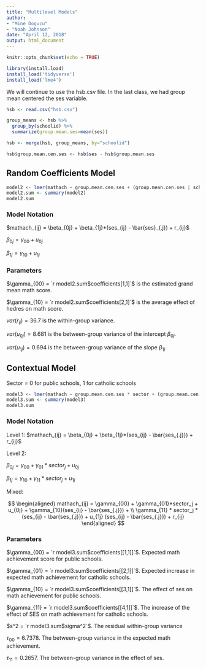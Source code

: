 ```yaml
---
title: "Multilevel Models"
author: 
- "Mine Dogucu"
- "Noah Johnson"
date: "April 12, 2018"
output: html_document
---
```


```r
knitr::opts_chunk$set(echo = TRUE)

library(install.load)
install_load('tidyverse')
install_load('lme4')
```

We will continue to use the hsb.csv file. In the last class, we had group mean centered the ses variable.

```r
hsb <- read.csv("hsb.csv")

group_means <- hsb %>% 
  group_by(schoolid) %>% 
  summarize(group.mean.ses=mean(ses))

hsb <- merge(hsb, group_means, by="schoolid")

hsb$group.mean.cen.ses <- hsb$ses - hsb$group.mean.ses
```

## Random Coefficients Model

```r
model2 <- lmer(mathach ~ group.mean.cen.ses + (group.mean.cen.ses | schoolid), data=hsb)
model2.sum <- summary(model2)
model2.sum
```

### Model Notation

$mathach_{ij} = \beta_{0j} + \beta_{1j}*(ses_{ij} - \bar{ses}_{.j}) + r_{ij}$

$\beta_{0j} = \gamma_{00} + u_{0j}$

$\beta_{1j} = \gamma_{10} + u_{1j}$

### Parameters

$\gamma_{00} = `r model2.sum$coefficients[1,1]`$ is the estimated grand mean math score.

$\gamma_{10} = `r model2.sum$coefficients[2,1]`$ is the average effect of hedres on math score.

$var(r_{ij}) = 36.7$ is the within-group variance.

$var(u_{0j}) = 8.681$ is the between-group variance of the intercept $\beta_{0j}$.

$var(u_{1j}) = 0.694$ is the between-group variance of the slope $\beta_{1j}$.

## Contextual Model

Sector = 0 for public schools, 1 for catholic schools

```r
model3 <- lmer(mathach ~ group.mean.cen.ses * sector + (group.mean.cen.ses | schoolid), data=hsb)
model3.sum <- summary(model3)
model3.sum
```

### Model Notation
Level 1: $mathach_{ij} = \beta_{0j} + \beta_{1j}*(ses_{ij} - \bar{ses_{.j}}) + r_{ij}$

Level 2: 

$\beta_{0j} = \gamma_{00} + \gamma_{01}*sector_j + u_{0j}$

$\beta_{1j} = \gamma_{10} + \gamma_{11}*sector_j + u_{1j}$

Mixed: 

$$
\begin{aligned}
mathach_{ij} = \gamma_{00} + \gamma_{01}*sector_j + u_{0j} + \gamma_{10}(ses_{ij} - \bar{ses_{.j}}) + 
\\
\gamma_{11} * sector_j * (ses_{ij} - \bar{ses_{.j}}) + u_{1j} (ses_{ij} - \bar{ses_{.j}}) + r_{ij}
\end{aligned}
$$

### Parameters

$\gamma_{00} = `r model3.sum$coefficients[[1,1]]`$. Expected math achievement score for public schools.

$\gamma_{01} = `r model3.sum$coefficients[[2,1]]`$. Expected increase in expected math achievement for catholic schools.

$\gamma_{10} = `r model3.sum$coefficients[[3,1]]`$. The effect of ses on math achievement for public schools.

$\gamma_{11} = `r model3.sum$coefficients[[4,1]]`$. The increase of the effect of SES on math achievement for catholic schools.

$s^2 = `r model3.sum$sigma^2`$. The residual within-group variance

$\tau_{00} = 6.7378$. The between-group variance in the expected math achievement.

$\tau_{11} = 0.2657$. The between-group variance in the effect of ses.